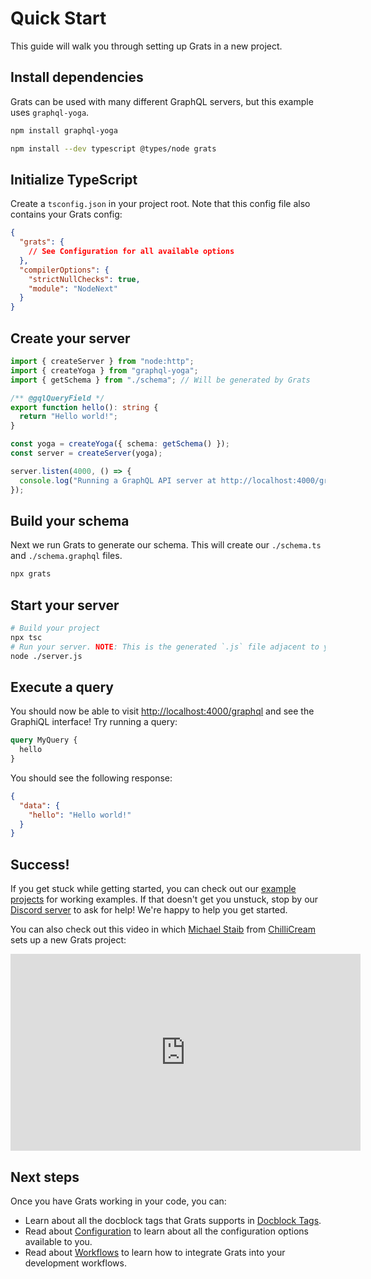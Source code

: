 # Quick Start

This guide will walk you through setting up Grats in a new project.

## Install dependencies

Grats can be used with many different GraphQL servers, but this example uses `graphql-yoga`.

```bash https://docusaurus.io/docs/markdown-features/code-blocks#npm2yarn-remark-plugin
npm install graphql-yoga
```

```bash
npm install --dev typescript @types/node grats
```

## Initialize TypeScript

Create a `tsconfig.json` in your project root. Note that this config file also contains your Grats config:

```json title="/tsconfig.json"
{
  "grats": {
    // See Configuration for all available options
  },
  "compilerOptions": {
    "strictNullChecks": true,
    "module": "NodeNext"
  }
}
```

## Create your server

```ts title="/server.ts"
import { createServer } from "node:http";
import { createYoga } from "graphql-yoga";
import { getSchema } from "./schema"; // Will be generated by Grats

/** @gqlQueryField */
export function hello(): string {
  return "Hello world!";
}

const yoga = createYoga({ schema: getSchema() });
const server = createServer(yoga);

server.listen(4000, () => {
  console.log("Running a GraphQL API server at http://localhost:4000/graphql");
});
```

## Build your schema

Next we run Grats to generate our schema. This will create our `./schema.ts` and `./schema.graphql` files.

```bash
npx grats
```

## Start your server

```bash
# Build your project
npx tsc
# Run your server. NOTE: This is the generated `.js` file adjacent to your `.ts` file.
node ./server.js
```

## Execute a query

You should now be able to visit [http://localhost:4000/graphql](http://localhost:4000/graphql) and see the GraphiQL interface! Try running a query:

```graphql
query MyQuery {
  hello
}
```

You should see the following response:

```json
{
  "data": {
    "hello": "Hello world!"
  }
}
```

## Success!

If you get stuck while getting started, you can check out our [example projects](../05-examples/index.mdx) for working examples. If that doesn't get you unstuck, stop by our [Discord server](https://capt.dev/grats-chat) to ask for help! We're happy to help you get started.

You can also check out this video in which [Michael Staib](https://twitter.com/michael_staib) from [ChilliCream](https://chillicream.com/) sets up a new Grats project:

<center>
  <iframe
    width="560"
    height="315"
    src="https://www.youtube.com/embed/XzQeYMcDzMI?si=KwBrKU6_wNeUrHbd"
    title="YouTube video player"
    frameborder="0"
    allow="accelerometer; autoplay; clipboard-write; encrypted-media; gyroscope; picture-in-picture; web-share"
    referrerpolicy="strict-origin-when-cross-origin"
    allowfullscreen
  ></iframe>
</center>

## Next steps

Once you have Grats working in your code, you can:

- Learn about all the docblock tags that Grats supports in [Docblock Tags](../04-docblock-tags/index.md).
- Read about [Configuration](./03-configuration.md) to learn about all the configuration options available to you.
- Read about [Workflows](../05-guides/01-workflows.md) to learn how to integrate Grats into your development workflows.

